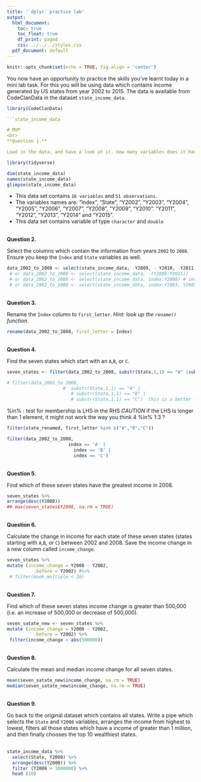 ```yaml
---
title: '`dplyr` practice lab'
output:
  html_document:
    toc: true
    toc_float: true
    df_print: paged
    css: ../../../styles.css
  pdf_document: default
---
```



```r
knitr::opts_chunk$set(echo = TRUE, fig.align = 'center')
```

You now have an opportunity to practice the skills you've learnt today in a mini lab task. For this you will be using data which contains income generated by US states from year 2002 to 2015. The data is available from CodeClanData in the dataset `state_income_data`.

```r
library(CodeClanData)
```

```r
```state_income_data

# MVP
<br>
**Question 1.** 

Load in the data, and have a look at it. How many variables does it have? How many observations? What are the variable names? What type of variables does it have?
```


```r
library(tidyverse)

```


```r
dim(state_income_data)
names(state_income_data)
glimpse(state_income_data)

```
- This data set contains `16 variables` and `51 observations`.
- The variables names are: "Index", "State", "Y2002", "Y2003", "Y2004", "Y2005", "Y2006", "Y2007", "Y2008", "Y2009", "Y2010". "Y2011", "Y2012", "Y2013", "Y2014" and "Y2015".
- This data set contains variable of type `character` and `double`


<br>
**Question 2.** 

Select the columns which contain the information from years `2002` to `2008`. Ensure you keep the `Index` and `State` variables as well. 

```r
data_2002_to_2008 <- select(state_income_data, -Y2009, - Y2010, -Y2011, -Y2012, -Y2013, -Y2014, -Y2015)
 # or data_2002_to_2008 <- select(state_income_data, -(Y2009:Y2015))
 # or data_2002_to_2008 <- select(state_income_data, index:Y2008) # inclusive
 # or data_2002_to_2008 <- select(state_income_data, index:Y2003, Y2005:Y2008)
```



<br>
**Question 3.** 

Rename the `Index` column to `first_letter`. *Hint: look up the `rename()` function*. 

```r
rename(data_2002_to_2008, first_letter = Index)
```

<br>
**Question 4.** 

Find the seven states which start with an `A`,`B`, or `C`. 

```r
seven_states <- filter(data_2002_to_2008, substr(State,1,1) == "A" |substr(State,1,1) == "B" |substr(State,1,1) == "C")

# filter(data_2002_to_2008,
                     #  substr(State,1,1) == "A" |
                        # substr(State,1,1) == "B" |
                        # substr(State,1,1) == "C")  this is a better format for readability

```


%in%  :  test for membership
is LHS in the RHS
_CAUTION_ if the LHS is longer than 1 element, it might not work the way you think
4 %in% 1:3 ?

```r
filter(state_renamed, first_letter %in% c("A","B","C"))

```

```r
filter(data_2002_to_2008, 
                       index == 'A' |
                         index == 'B' |
                         index == 'C')
```


<br>
**Question 5.** 

Find which of these seven states have the greatest income in 2008. 

```r
seven_states %>% 
arrange(desc(Y2008))
## max(seven_states$Y2008, na.rm = TRUE)
```

<br>
**Question 6.** 

Calculate the change in income for each state of these seven states (states starting with `A`,`B`, or `C`) between 2002 and 2008. Save the income change in a new column called `income_change`.   

```r
seven_states %>% 
mutate (income_change = Y2008 - Y2002,
          .before = Y2002) #%>% 
 # filter(book_multiple < 20)
```

<br>
**Question 7.** 

Find which of these seven states income change is greater than 500,000 (i.e. an increase of 500,000 or decrease of 500,000).  
 
```r
seven_satate_new <- seven_states %>% 
mutate (income_change = Y2008 - Y2002,
          .before = Y2002) %>% 
 filter(income_change > abs(500000))
```

 
<br>
**Question 8.** 

Calculate the mean and median income change for all seven states.

```r
mean(seven_satate_new$income_change, na.rm = TRUE)
median(seven_satate_new$income_change, na.rm = TRUE)

```

<br>
**Question 9.** 

Go back to the original dataset which contains all states. Write a pipe which selects the `State` and `Y2008` variables, arranges the income from highest to lowest, filters all those states which have a income of greater than 1 million, and then finally chooses the top 10 wealthiest states.  
<br>

```r
state_income_data %>% 
  select(State, Y2008) %>% 
  arrange(desc(Y2008)) %>% 
  filter (Y2008 > 1000000) %>% 
  head (10)

```

